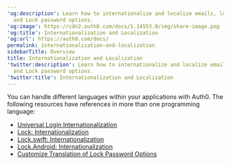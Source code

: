 ---
'og:description': Learn how to internationalize and localize emails, login prompts,
  and Lock password options.
'og:image': https://cdn2.auth0.com/docs/1.14553.0/img/share-image.png
'og:title': Internationalization and Localization
'og:url': https://auth0.com/docs/
permalink: internationalization-and-localization
sidebarTitle: Overview
title: Internationalization and Localization
'twitter:description': Learn how to internationalize and localize emails, login prompts,
  and Lock password options.
'twitter:title': Internationalization and Localization
---
You can handle different languages within your applications with Auth0. The following resources have references in more than one programming language:

* [Universal Login Internationalization](/docs/customize/internationalization-and-localization/universal-login-internationalization)
* [Lock: Internationalization](/docs/customize/internationalization-and-localization/lock-internationalization)
* [Lock.swift: Internationalization](/docs/customize/internationalization-and-localization/lock-swift-internationalization)
* [Lock.Android: Internationalization](/docs/customize/internationalization-and-localization/lock-android-internationalization)
* [Customize Translation of Lock Password Options](/docs/customize/internationalization-and-localization/password-options-translation)